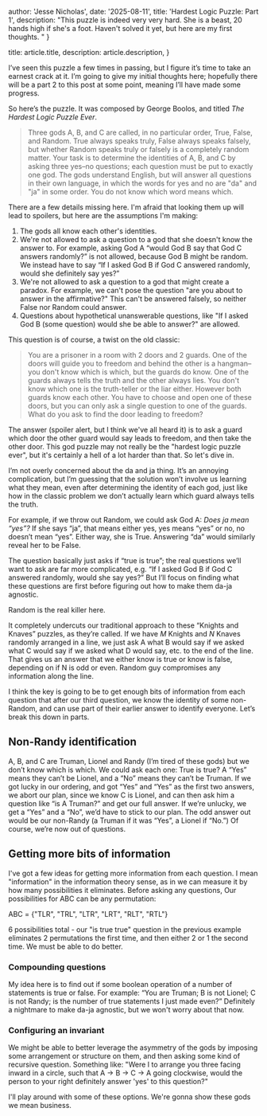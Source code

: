 
  author: 'Jesse Nicholas',
  date: '2025-08-11',
  title: 'Hardest Logic Puzzle: Part 1',
  description:
    "This puzzle is indeed very very hard. She is a beast, 20 hands high if she's a foot. Haven't solved it yet, but here are my first thoughts. "
}

  title: article.title,
  description: article.description,
}


I’ve seen this puzzle a few times in passing, but I figure it’s time to take an earnest crack at it. I’m going to give my initial thoughts here; hopefully there will be a part 2 to this post at some point, meaning I’ll have made some progress. 

So here’s the puzzle. It was composed by George Boolos, and titled *The Hardest Logic Puzzle Ever*.

> Three gods A, B, and C are called, in no particular order, True, False, and Random. True always speaks truly, False always speaks falsely, but whether Random speaks truly or falsely is a completely random matter. Your task is to determine the identities of A, B, and C by asking three yes–no questions; each question must be put to exactly one god. The gods understand English, but will answer all questions in their own language, in which the words for yes and no are "da" and "ja" in some order. You do not know which word means which.

There are a few details missing here. I'm afraid that looking them up will lead to spoilers, but here are the assumptions I'm making:

1. The gods all know each other's identities. 
2. We're not allowed to ask a question to a god that she doesn't know the answer to. For example, asking God A “would God B say that God C answers randomly?” is not allowed, because God B might be random. We instead have to say “If I asked God B if God C answered randomly, would she definitely say yes?” 
3. We're not allowed to ask a question to a god that might create a paradox. For example, we can't pose the question "are you about to answer in the affirmative?" This can't be answered falsely, so neither False nor Random could answer. 
4. Questions about hypothetical unanswerable questions, like "If I asked God B (some question) would she be able to answer?" are allowed.

This question is of course, a twist on the old classic: 

> You are a prisoner in a room with 2 doors and 2 guards. One of the doors will guide you to freedom and behind the other is a hangman–you don't know which is which, but the guards do know. One of the guards always tells the truth and the other always lies. You don't know which one is the truth-teller or the liar either. However both guards know each other. You have to choose and open one of these doors, but you can only ask a single question to one of the guards.
What do you ask to find the door leading to freedom?

The answer (spoiler alert, but I think we've all heard it) is to ask a guard which door the other guard would say leads to freedom, and then take the other door. This god puzzle may not really be the "hardest logic puzzle ever", but it's certainly a hell of a lot harder than that. So let's dive in.

I’m not overly concerned about the da and ja thing. It’s an annoying complication, but I’m guessing that the solution won’t involve us learning what they mean, even after determining the identity of each god, just like how in the classic problem we don’t actually learn which guard always tells the truth.

For example, if we throw out Random, we could ask God A: *Does ja mean “yes”?* If she says “ja”, that means either yes, yes means “yes” or no, no doesn’t mean “yes”. Either way, she is True. Answering “da” would similarly reveal her to be False.

The question basically just asks if “true is true”; the real questions we’ll want to ask are far more complicated, e.g. “If I asked God B if God C answered randomly, would she say yes?” But I’ll focus on finding what these questions are first before figuring out how to make them da-ja agnostic. 

Random is the real killer here. 

It completely undercuts our traditional approach to these “Knights and Knaves” puzzles, as they’re called. If we have *M* Knights and *N* Knaves randomly arranged in a line, we just ask A what B would say if we asked what C would say if we asked what D would say, etc. to the end of the line. That gives us an answer that we either know is true or know is false, depending on if N is odd or even. Random guy compromises any information along the line. 

I think the key is going to be to get enough bits of information from each question that after our third question, we know the identity of some non-Random, and can use part of their earlier answer to identify everyone. Let’s break this down in parts. 

## Non-Randy identification 

A, B, and C are Truman, Lionel and Randy (I’m tired of these gods) but we don’t know which is which. We could ask each one: True is true? A “Yes” means they can’t be Lionel, and a “No” means they can’t be Truman. If we got lucky in our ordering, and got “Yes” and “Yes” as the first two answers, we abort our plan, since we know C is Lionel, and can then ask him a question like “is A Truman?” and get our full answer. If we’re unlucky, we get a “Yes” and a “No”, we’d have to stick to our plan. The odd answer out would be our non-Randy (a Truman if it was “Yes”, a Lionel if “No.”) Of course, we’re now out of questions.

## Getting more bits of information 

I've got a few ideas for getting more information from each question. I mean "information" in the information theory sense, as in we can measure it by how many possibilities it eliminates. 
Before asking any questions, Our possibilities for ABC can be any permutation:

ABC = \{"TLR", "TRL", "LTR", "LRT", "RLT", "RTL"}

6 possibilities total - our "is true true" question in the previous example eliminates 2 permutations the first time, and then either 2 or 1 the second time. We must be able to do better.
### Compounding questions 

My idea here is to find out if some boolean operation of a number of statements is true or false. For example: “You are Truman; B is not Lionel; C is not Randy; is the number of true statements I just made even?” Definitely a nightmare to make da-ja agnostic, but we won't worry about that now. 

### Configuring an invariant 

We might be able to better leverage the asymmetry of the gods by imposing some arrangement or structure on them, and then asking some kind of recursive question. Something like: "Were I to arrange you three facing inward in a circle, such that A -> B -> C -> A going clockwise, would the person to your right definitely answer 'yes' to this question?"

I'll play around with some of these options. We're gonna show these gods we mean business.



